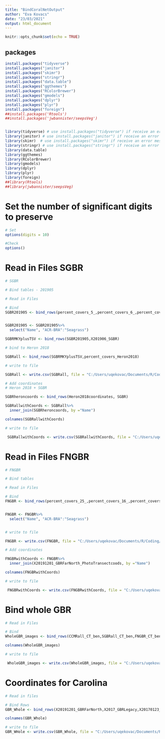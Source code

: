 ```yaml
---
title: "BindCoralNetOutput"
author: "Eva Kovacs"
date: "23/03/2021"
output: html_document
---
```


```r
knitr::opts_chunk$set(echo = TRUE)
```

## packages

```r
install.packages("tidyverse")
install.packages("janitor")
install.packages("skimr")
install.packages("stringr")
install.packages("data.table")
install.packages("ggthemes")
install.packages("RColorBrewer")
install.packages("gmodels")
install.packages("dplyr")
install.packages("plyr")
install.packages("foreign")
##install.packages('Rtools')
##install.packages('jwbannister/seepsVeg')


library(tidyverse) # use install.packages("tidyverse") if receive an error message
library(janitor) # use install.packages("janitor") if receive an error message
library(skimr)  # use install.packages("skimr") if receive an error message
library(stringr) # use install.packages("stringr") if receive an error message
library(data.table)
library(ggthemes)
library(RColorBrewer)
library(gmodels)
library(dplyr)
library(plyr)
library(foreign)
##library(Rtools)
##library(jwbannister/seepsVeg)

```


# Set the number of significant digits to preserve

```r

# Set
options(digits = 10)

#Check
options()

```

# Read in Files SGBR
```r

# SGBR

# Bind tables - 201905

# Read in Files

# Bind
SGBR201905 <- bind_rows(percent_covers_5_,percent_covers_6_,percent_covers_7_,percent_covers_8_,percent_covers_9_,percent_covers_10_,percent_covers_11_,percent_covers_12_,percent_covers_13_,percent_covers_14_)


SGBR201905 <- SGBR201905%>%
  select("Name", "ACR-BRA":"Seagrass")

SGBRMKYplusTSV <- bind_rows(SGBR201905,X201906_SGBR) 

# bind to Heron 2018

SGBRall <- bind_rows(SGBRMKYplusTSV,percent_covers_Heron2018)

# write to file

SGBRall <- write.csv(SGBRall, file = "C:/Users/uqekovac/Documents/R/Coding/GBRBenthic2020/CoralNet/SGBR/SGBRall.csv")

# Add coordinates
# Heron 2018 + SGBR

SGBRheroncoords <- bind_rows(Heron2018coordinates, SGBR)

SGBRallwithCoords <- SGBRall%>%
  inner_join(SGBRheroncoords, by ="Name")

colnames(SGBRallwithCoords)

# write to file

 SGBRallwithCoords <- write.csv(SGBRallwithCoords, file = "C:/Users/uqekovac/Documents/R/Coding/GBRBenthic2020/CoralNet/ForProcessingCT/SGBRallwithCoords.csv")

```


# Read in Files FNGBR
```r

# FNGBR

# Bind tables

# Read in Files

# Bind
FNGBR <- bind_rows(percent_covers_25_,percent_covers_16_,percent_covers_17_,percent_covers_18_,percent_covers_19_,percent_covers_20_,percent_covers_21_,percent_covers_22_,percent_covers_23_,percent_covers_24_)


FNGBR <- FNGBR%>%
  select("Name", "ACR-BRA":"Seagrass")


# write to file

FNGBR <- write.csv(FNGBR, file = "C:/Users/uqekovac/Documents/R/Coding/GBRBenthic2020/CoralNet/FNGBR/FNGBR.csv")

# Add coordinates

FNGBRwithCoords <- FNGBR%>%
  inner_join(X20191201_GBRFarNorth_PhotoTransectcoods, by ="Name")

colnames(FNGBRwithCoords)

# write to file

 FNGBRwithCoords <- write.csv(FNGBRwithCoords, file = "C:/Users/uqekovac/Documents/R/Coding/GBRBenthic2020/CoralNet/ForProcessingCT/FNGBRwithCoords.csv")

```

# Bind whole GBR

```r

# Read in Files

# Bind
WholeGBR_images <- bind_rows(CCMRall_CT_ben,SGBRall_CT_ben,FNGBR_CT_ben)

colnames(WholeGBR_images)

# write to file

 WholeGBR_images <- write.csv(WholeGBR_images, file = "C:/Users/uqekovac/Documents/R/Coding/GBRBenthic2020/CoralTypeMapping/Mitch2021/WholeGBR_images.csv")

```

# Coordinates for Carolina

```r
# Read in files

# Bind Rows
GBR_Whole <- bind_rows(X20191201_GBRFarNorth,X2017_GBRLegacy,X20170123_CCMR_Kalinda_Dive,X20170123_CCMR_Snorkel,X20170425_CCMR_FieldTrip, SGBR,Heron_2018)

colnames(GBR_Whole)

# write to file
GBR_WHole <- write.csv(GBR_Whole, file = "C:/Users/uqekovac/Documents/R/Coding/GBRBenthic2020/Coordinates/2021/ALL/Carolina/GBR_WholeLatsLongs.csv")
```

